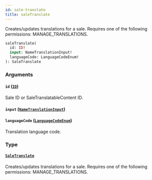```yaml
---
id: sale-translate
title: saleTranslate
---
```



Creates/updates translations for a sale. Requires one of the following permissions: MANAGE_TRANSLATIONS.

```graphql
saleTranslate(
  id: ID!
  input: NameTranslationInput!
  languageCode: LanguageCodeEnum!
): SaleTranslate
```


### Arguments

#### `id` ([`ID`](../../../developer/api-reference/scalars/id))

Sale ID or SaleTranslatableContent ID.


#### `input` ([`NameTranslationInput`](../../../developer/api-reference/inputs/name-translation-input))




#### `languageCode` ([`LanguageCodeEnum`](../../../developer/api-reference/enums/language-code-enum))

Translation language code.


### Type

#### [`SaleTranslate`](../../../developer/api-reference/objects/sale-translate) 

Creates/updates translations for a sale. Requires one of the following permissions: MANAGE_TRANSLATIONS.




